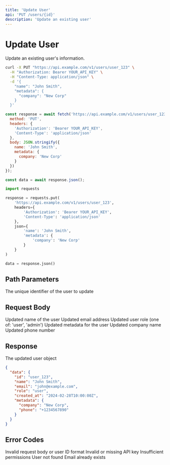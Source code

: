 ```yaml
---
title: 'Update User'
api: 'PUT /users/{id}'
description: 'Update an existing user'
---
```


# Update User

Update an existing user's information.

<RequestExample>

```bash cURL
curl -X PUT "https://api.example.com/v1/users/user_123" \
  -H "Authorization: Bearer YOUR_API_KEY" \
  -H "Content-Type: application/json" \
  -d '{
    "name": "John Smith",
    "metadata": {
      "company": "New Corp"
    }
  }'
```

```javascript Node.js
const response = await fetch('https://api.example.com/v1/users/user_123', {
  method: 'PUT',
  headers: {
    'Authorization': 'Bearer YOUR_API_KEY',
    'Content-Type': 'application/json'
  },
  body: JSON.stringify({
    name: 'John Smith',
    metadata: {
      company: 'New Corp'
    }
  })
});

const data = await response.json();
```

```python Python
import requests

response = requests.put(
    'https://api.example.com/v1/users/user_123',
    headers={
        'Authorization': 'Bearer YOUR_API_KEY',
        'Content-Type': 'application/json'
    },
    json={
        'name': 'John Smith',
        'metadata': {
            'company': 'New Corp'
        }
    }
)

data = response.json()
```

</RequestExample>

## Path Parameters

<ParamField path="id" type="string" required>
  The unique identifier of the user to update
</ParamField>

## Request Body

<ParamField body="name" type="string">
  Updated name of the user
</ParamField>

<ParamField body="email" type="string">
  Updated email address
</ParamField>

<ParamField body="role" type="string">
  Updated user role (one of: 'user', 'admin')
</ParamField>

<ParamField body="metadata" type="object">
  Updated metadata for the user
  <Expandable title="properties">
    <ParamField body="company" type="string">
      Updated company name
    </ParamField>
    <ParamField body="phone" type="string">
      Updated phone number
    </ParamField>
  </Expandable>
</ParamField>

## Response

<ResponseField name="data" type="User">
  The updated user object
</ResponseField>

<ResponseExample>

```json Response
{
  "data": {
    "id": "user_123",
    "name": "John Smith",
    "email": "john@example.com",
    "role": "user",
    "created_at": "2024-02-28T10:00:00Z",
    "metadata": {
      "company": "New Corp",
      "phone": "+1234567890"
    }
  }
}
```

</ResponseExample>

## Error Codes

<ResponseField name="400" type="object">
  Invalid request body or user ID format
</ResponseField>

<ResponseField name="401" type="object">
  Invalid or missing API key
</ResponseField>

<ResponseField name="403" type="object">
  Insufficient permissions
</ResponseField>

<ResponseField name="404" type="object">
  User not found
</ResponseField>

<ResponseField name="409" type="object">
  Email already exists
</ResponseField> 
